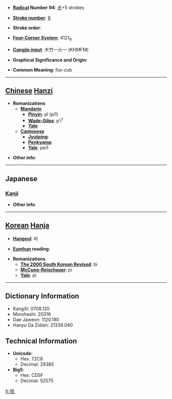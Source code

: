* '''[[Wiktionary:Chinese radical index| Radical]] Number 94''': [[Wiktionary:Chinese radical index 犬|犬]]+5 strokes

* '''[[Wiktionary:Chinese total strokes index|Stroke number]]''': [[Wiktionary:Chinese total strokes index 8|8]]

* '''Stroke order''': 

* '''[[Wiktionary:Chinese four corner index|Four-Corner System]]''': 4121<sub>9</sub>

* '''[[Wiktionary:Chinese Cangjie index|Cangjie input]]''': 大竹一火一 (KHMFM)

* '''Graphical Significance and Origin''': 

* '''Common Meaning''': fox-cub

----

== [[Chinese]] [[Hanzi]] ==

* '''Romanizations'''
** '''[[Mandarin]]'''
*** '''[[Pinyin]]''': pī (pi1)
*** '''[[Wade-Giles]]''': p'i<sup>1</sup>
*** '''[[Yale]]''': 
** '''[[Cantonese]]'''
*** '''[[Jyutping]]''':
*** '''[[Penkyamp]]''': 
*** '''[[Yale]]''': pei1

* '''Other info''': 

----

==Japanese==
===[[Kanji]]===
{{kanji|on readings=[[ひ]] (hi)
|kun readings=[[こだぬき]] (kodanuki)
}}

* '''Other info''':  

----

== [[Korean]] [[Hanja]] ==

* '''[[Hangeul]]''': 비

* '''[[Eumhun]] reading''': 

* '''Romanizations'''
** '''[[The 2000 South Korean Revised Romanization|The 2000 South Korean Revised]]''': bi
** '''[[McCune-Reischauer]]''': pi
** '''[[Yale]]''': pi

----

== Dictionary Information ==

* KangXi: 0708.120
* Morohashi: 20316
* Dae Jaweon: 1120.180
* Hanyu Da Zidian: 21339.040

== Technical Information ==

* '''Unicode''':
** Hex: 72C9
** Decimal: 29385
* '''Big5''':
** Hex: CD5F
** Decimal: 52575

[[fr:狉]]